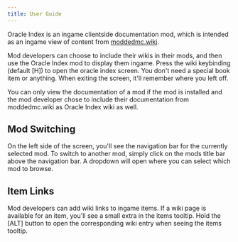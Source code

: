 ```yaml
---
title: User Guide
---
```


Oracle Index is an ingame clientside documentation mod, which is intended as an ingame view of content from [moddedmc.wiki](https://moddedmc.wiki/).

Mod developers can choose to include their wikis in their mods, and then use the Oracle Index mod to display them ingame. Press the wiki keybinding (default [H]) to open the oracle index screen.
You don't need a special book item or anything. When exiting the screen, it'll remember where you left off.

You can only view the documentation of a mod if the mod is installed and the mod developer chose to include their documentation from moddedmc.wiki as Oracle Index wiki as well.

## Mod Switching
On the left side of the screen, you'll see the navigation bar for the currently selected mod. To switch to another mod, simply click on the mods title bar above the navigation bar.
A dropdown will open where you can select which mod to browse.

## Item Links
Mod developers can add wiki links to ingame items. If a wiki page is available for an item, you'll see a small extra in the items tooltip.
Hold the [ALT] button to open the corresponding wiki entry when seeing the items tooltip.